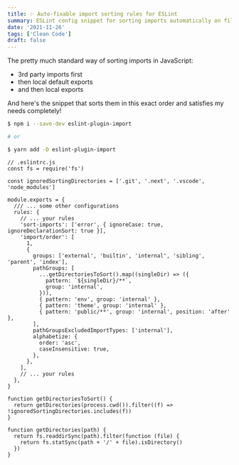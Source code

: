 ```yaml
---
title: ✨ Auto-fixable import sorting rules for ESLint
summary: ESLint config snippet for sorting imports automatically on file save. Works well with Next.js
date: '2021-11-26'
tags: ['Clean Code']
draft: false
---
```


The pretty much standard way of sorting imports in JavaScript:

- 3rd party imports first
- then local default exports
- and then local exports

And here's the snippet that sorts them in this exact order and satisfies my needs completely!

```bash
$ npm i --save-dev eslint-plugin-import

# or

$ yarn add -D eslint-plugin-import
```

```tsx
// .eslintrc.js
const fs = require('fs')

const ignoredSortingDirectories = ['.git', '.next', '.vscode', 'node_modules']

module.exports = {
  /// ... some other configurations
  rules: {
    // ... your rules
    'sort-imports': ['error', { ignoreCase: true, ignoreDeclarationSort: true }],
    'import/order': [
      1,
      {
        groups: ['external', 'builtin', 'internal', 'sibling', 'parent', 'index'],
        pathGroups: [
          ...getDirectoriesToSort().map((singleDir) => ({
            pattern: `${singleDir}/**`,
            group: 'internal',
          })),
          { pattern: 'env', group: 'internal' },
          { pattern: 'theme', group: 'internal' },
          { pattern: 'public/**', group: 'internal', position: 'after' },
        ],
        pathGroupsExcludedImportTypes: ['internal'],
        alphabetize: {
          order: 'asc',
          caseInsensitive: true,
        },
      },
    ],
    // ... your rules
  },
}

function getDirectoriesToSort() {
  return getDirectories(process.cwd()).filter((f) => !ignoredSortingDirectories.includes(f))
}

function getDirectories(path) {
  return fs.readdirSync(path).filter(function (file) {
    return fs.statSync(path + '/' + file).isDirectory()
  })
}
```
